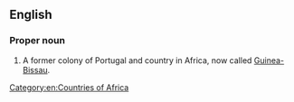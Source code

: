 ==English==
{{wikipedia}}

===Proper noun===
{{en-proper noun}}

# {{senseid|en|Q2002279}} {{lb|en|historical}} A former colony of Portugal and country in Africa, now called [[Guinea-Bissau]].

[[Category:en:Countries of Africa]]